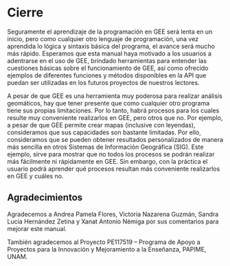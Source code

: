\newpage
# Cierre

Seguramente el aprendizaje de la programación en GEE será lenta en un inicio, pero como cualquier otro lenguaje de programación, una vez aprendida lo lógica y sintaxis básica del programa, el avance será mucho más rápido. Esperamos que esta manual haya motivado a los usuarios a adentrarse en el uso de GEE, brindado herramientas para entender las cuestiones básicas sobre el funcionamiento de GEE, así como ofrecido ejemplos de diferentes funciones y métodos disponibles en la API que puedan ser utilizadas en los futuros proyectos de nuestros lectores. 

A pesar de que GEE es una herramienta muy poderosa para realizar análisis geomáticos, hay que tener presente que como cualquier otro programa tiene sus propias limitaciones. Por lo tanto, habrá procesos para los cuales resulte muy conveniente realizarlos en GEE, pero otros que no. Por ejemplo, a pesar de que GEE permite crear mapas (inclusive con leyendas), consideramos que sus capacidades son bastante limitadas. Por ello, consideramos que se pueden obtener resultados personalizados de manera más sencilla en otros Sistemas de Información Geográfica (SIG). Este ejemplo, sirve para mostrar que no todos los procesos se podrán realizar más fácilmente ni rápidamente en GEE. Sin embargo, con la práctica el usuario podrá aprender qué procesos resultan más conveniente realizarlos en GEE y cuáles no. 

\newpage
## Agradecimientos {-}

Agradecemos a Andrea Pamela Flores, Victoria Nazarena Guzmán, Sandra Lucía Hernández Zetina y Xanat Antonio Némiga por sus comentarios para mejorar este manual.

También agradecemos al Proyecto PE117519 – Programa de Apoyo a Proyectos para la Innovación y Mejoramiento a la Enseñanza, PAPIME, UNAM.
